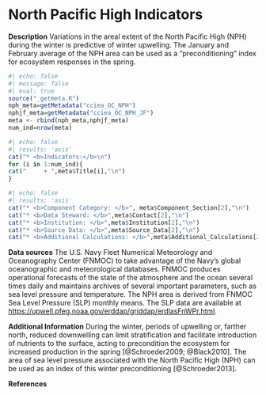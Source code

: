 
# North Pacific High Indicators

**Description** Variations in the areal extent of the North Pacific High (NPH) during the winter is predictive of winter upwelling. The January and February average of the NPH area can be used as a "preconditioning" index for ecosystem responses in the spring.

```r
#| echo: false
#| message: false
#| eval: true
source("_getmeta.R")
nph_meta=getMetadata("cciea_OC_NPH")
nphjf_meta=getMetadata("cciea_OC_NPH_JF")
meta <- rbind(nph_meta,nphjf_meta)
num_ind=nrow(meta)
```

```r
#| echo: false
#| results: 'asis'
cat("* <b>Indicators:</b>\n")
for (i in 1:num_ind){
cat("     + ",meta$Title[i],"\n")
}
```

```r
#| echo: false
#| results: 'asis'
cat("* <b>Component Category: </b>", meta$Component_Section[2],"\n")
cat("* <b>Data Steward: </b>",meta$Contact[2],"\n")
cat("* <b>Institution: </b>",meta$Institution[2],"\n")
cat("* <b>Source Data: </b>",meta$Source_Data[2],"\n")
cat("* <b>Additional Calculations: </b>",meta$Additional_Calculations[2],"\n")
```

**Data sources** The U.S. Navy Fleet Numerical Meteorology and Oceanography Center (FNMOC) to take advantage of the Navy's global oceanographic and meteorological databases. FNMOC produces operational forecasts of the state of the atmosphere and the ocean several times daily and maintains archives of several important parameters, such as sea level pressure and temperature. The NPH area is derived from FNMOC Sea Level Pressure (SLP) monthly means. The SLP data are available at <https://upwell.pfeg.noaa.gov/erddap/griddap/erdlasFnWPr.html>.

**Additional Information** During the winter, periods of upwelling or, farther north, reduced downwelling can limit stratification and facilitate introduction of nutrients to the surface, acting to precondition the ecosystem for increased production in the spring [@Schroeder2009; @Black2010]. The area of sea level pressure associated with the North Pacific High (NPH) can be used as an index of this winter preconditioning [@Schroeder2013].

**References**

